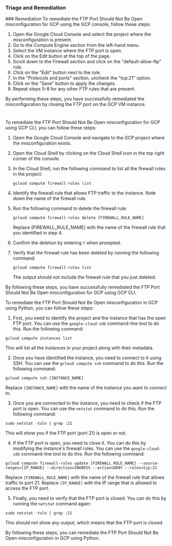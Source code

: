 
### Triage and Remediation
<Tabs>
<Tab title='Remediation'>
### Remediation

<AccordionGroup>
<Accordion title='Using Console' defaultOpen='true'>
To remediate the FTP Port Should Not Be Open misconfiguration for GCP using the GCP console, follow these steps:

1. Open the Google Cloud Console and select the project where the misconfiguration is present.
2. Go to the Compute Engine section from the left-hand menu.
3. Select the VM instance where the FTP port is open.
4. Click on the Edit button at the top of the page.
5. Scroll down to the Firewall section and click on the "default-allow-ftp" rule.
6. Click on the "Edit" button next to the rule.
7. In the "Protocols and ports" section, uncheck the "tcp:21" option.
8. Click on the "Save" button to apply the changes.
9. Repeat steps 5-8 for any other FTP rules that are present.

By performing these steps, you have successfully remediated the misconfiguration by closing the FTP port on the GCP VM instance.

#
</Accordion>

<Accordion title='Using CLI'>
To remediate the FTP Port Should Not Be Open misconfiguration for GCP using GCP CLI, you can follow these steps:

1. Open the Google Cloud Console and navigate to the GCP project where the misconfiguration exists.

2. Open the Cloud Shell by clicking on the Cloud Shell icon in the top right corner of the console.

3. In the Cloud Shell, run the following command to list all the firewall rules in the project:

   ```
   gcloud compute firewall-rules list
   ```

4. Identify the firewall rule that allows FTP traffic to the instance. Note down the name of the firewall rule.

5. Run the following command to delete the firewall rule:

   ```
   gcloud compute firewall-rules delete [FIREWALL_RULE_NAME]
   ```

   Replace [FIREWALL_RULE_NAME] with the name of the firewall rule that you identified in step 4.

6. Confirm the deletion by entering `Y` when prompted.

7. Verify that the firewall rule has been deleted by running the following command:

   ```
   gcloud compute firewall-rules list
   ```

   The output should not include the firewall rule that you just deleted.

By following these steps, you have successfully remediated the FTP Port Should Not Be Open misconfiguration for GCP using GCP CLI.
</Accordion>

<Accordion title='Using Python'>
To remediate the FTP Port Should Not Be Open misconfiguration in GCP using Python, you can follow these steps:

1. First, you need to identify the project and the instance that has the open FTP port. You can use the `google-cloud-sdk` command-line tool to do this. Run the following command:

```
gcloud compute instances list
```

This will list all the instances in your project along with their metadata.

2. Once you have identified the instance, you need to connect to it using SSH. You can use the `gcloud compute ssh` command to do this. Run the following command:

```
gcloud compute ssh [INSTANCE_NAME]
```

Replace `[INSTANCE_NAME]` with the name of the instance you want to connect to.

3. Once you are connected to the instance, you need to check if the FTP port is open. You can use the `netstat` command to do this. Run the following command:

```
sudo netstat -tuln | grep :21
```

This will show you if the FTP port (port 21) is open or not.

4. If the FTP port is open, you need to close it. You can do this by modifying the instance's firewall rules. You can use the `google-cloud-sdk` command-line tool to do this. Run the following command:

```
gcloud compute firewall-rules update [FIREWALL_RULE_NAME] --source-ranges=[IP_RANGE] --direction=INGRESS --action=DENY --rules=tcp:21
```

Replace `[FIREWALL_RULE_NAME]` with the name of the firewall rule that allows traffic to port 21. Replace `[IP_RANGE]` with the IP range that is allowed to access the FTP port.

5. Finally, you need to verify that the FTP port is closed. You can do this by running the `netstat` command again:

```
sudo netstat -tuln | grep :21
```

This should not show any output, which means that the FTP port is closed.

By following these steps, you can remediate the FTP Port Should Not Be Open misconfiguration in GCP using Python.
</Accordion>

</AccordionGroup>
</Tab>
</Tabs>
